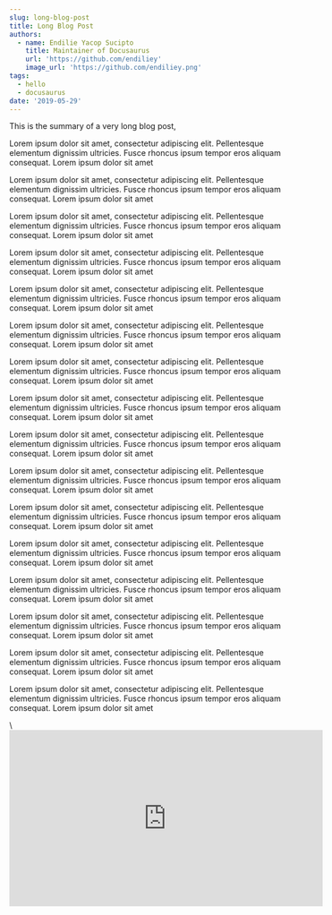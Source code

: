 ```yaml
---
slug: long-blog-post
title: Long Blog Post
authors:
  - name: Endilie Yacop Sucipto
    title: Maintainer of Docusaurus
    url: 'https://github.com/endiliey'
    image_url: 'https://github.com/endiliey.png'
tags:
  - hello
  - docusaurus
date: '2019-05-29'
---
```


This is the summary of a very long blog post,

Lorem ipsum dolor sit amet, consectetur adipiscing elit. Pellentesque elementum dignissim ultricies. Fusce rhoncus ipsum tempor eros aliquam consequat. Lorem ipsum dolor sit amet

Lorem ipsum dolor sit amet, consectetur adipiscing elit. Pellentesque elementum dignissim ultricies. Fusce rhoncus ipsum tempor eros aliquam consequat. Lorem ipsum dolor sit amet

Lorem ipsum dolor sit amet, consectetur adipiscing elit. Pellentesque elementum dignissim ultricies. Fusce rhoncus ipsum tempor eros aliquam consequat. Lorem ipsum dolor sit amet

Lorem ipsum dolor sit amet, consectetur adipiscing elit. Pellentesque elementum dignissim ultricies. Fusce rhoncus ipsum tempor eros aliquam consequat. Lorem ipsum dolor sit amet

Lorem ipsum dolor sit amet, consectetur adipiscing elit. Pellentesque elementum dignissim ultricies. Fusce rhoncus ipsum tempor eros aliquam consequat. Lorem ipsum dolor sit amet

Lorem ipsum dolor sit amet, consectetur adipiscing elit. Pellentesque elementum dignissim ultricies. Fusce rhoncus ipsum tempor eros aliquam consequat. Lorem ipsum dolor sit amet

Lorem ipsum dolor sit amet, consectetur adipiscing elit. Pellentesque elementum dignissim ultricies. Fusce rhoncus ipsum tempor eros aliquam consequat. Lorem ipsum dolor sit amet

Lorem ipsum dolor sit amet, consectetur adipiscing elit. Pellentesque elementum dignissim ultricies. Fusce rhoncus ipsum tempor eros aliquam consequat. Lorem ipsum dolor sit amet

Lorem ipsum dolor sit amet, consectetur adipiscing elit. Pellentesque elementum dignissim ultricies. Fusce rhoncus ipsum tempor eros aliquam consequat. Lorem ipsum dolor sit amet

Lorem ipsum dolor sit amet, consectetur adipiscing elit. Pellentesque elementum dignissim ultricies. Fusce rhoncus ipsum tempor eros aliquam consequat. Lorem ipsum dolor sit amet

Lorem ipsum dolor sit amet, consectetur adipiscing elit. Pellentesque elementum dignissim ultricies. Fusce rhoncus ipsum tempor eros aliquam consequat. Lorem ipsum dolor sit amet

Lorem ipsum dolor sit amet, consectetur adipiscing elit. Pellentesque elementum dignissim ultricies. Fusce rhoncus ipsum tempor eros aliquam consequat. Lorem ipsum dolor sit amet

Lorem ipsum dolor sit amet, consectetur adipiscing elit. Pellentesque elementum dignissim ultricies. Fusce rhoncus ipsum tempor eros aliquam consequat. Lorem ipsum dolor sit amet

Lorem ipsum dolor sit amet, consectetur adipiscing elit. Pellentesque elementum dignissim ultricies. Fusce rhoncus ipsum tempor eros aliquam consequat. Lorem ipsum dolor sit amet

Lorem ipsum dolor sit amet, consectetur adipiscing elit. Pellentesque elementum dignissim ultricies. Fusce rhoncus ipsum tempor eros aliquam consequat. Lorem ipsum dolor sit amet

Lorem ipsum dolor sit amet, consectetur adipiscing elit. Pellentesque elementum dignissim ultricies. Fusce rhoncus ipsum tempor eros aliquam consequat. Lorem ipsum dolor sit amet

<CodeBlock>
  \<iframe width="560" height="315" src="https://www.youtube.com/embed/4eKbtrsuiho?si=dVsfE0ydd2ZLTnZv" title="YouTube video player" frameborder="0" allow="accelerometer; autoplay; clipboard-write; encrypted-media; gyroscope; picture-in-picture; web-share" allowfullscreen>\</iframe>
</CodeBlock>

```javascript
```
